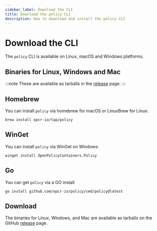 ```yaml
---
sidebar_label: Download the CLI
title: Download the policy CLI
description: How to download and install the policy CLI
---
```


# Download the CLI

The `policy` CLI is available on Linux, macOS and Windows platforms.

## Binaries for Linux, Windows and Mac

:::note
These are available as tarballs in the [release](https://github.com/opcr-io/policy/releases) page.
:::

## Homebrew

You can install `policy` via homebrew for macOS or LinuxBrew for Linux:

```shell
brew install opcr-io/tap/policy
```

## WinGet

You can install `policy` via WinGet on Windows:

```shell
winget install OpenPolicyContainers.Policy 
```

## Go

You can get `policy` via a GO install

```shell
go install github.com/opcr-io/policy/cmd/policy@latest
```

## Download

The binaries for Linux, Windows, and Mac are available as tarballs on the GitHub [release](https://github.com/opcr-io/policy/releases) page.
